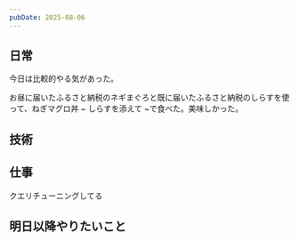 ```yaml
---
pubDate: 2025-08-06
---
```



## 日常
今日は比較的やる気があった。

お昼に届いたふるさと納税のネギまぐろと既に届いたふるさと納税のしらすを使って、ねぎマグロ丼 ~ しらすを添えて ~で食べた。美味しかった。

## 技術


## 仕事

クエリチューニングしてる

## 明日以降やりたいこと
